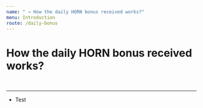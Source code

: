 ---
name: " → How the daily HORN bonus received works?"
menu: Introduction
route: /daily-bonus
---


# How the daily HORN bonus received works?

<br/>
<hr/>

- Test

